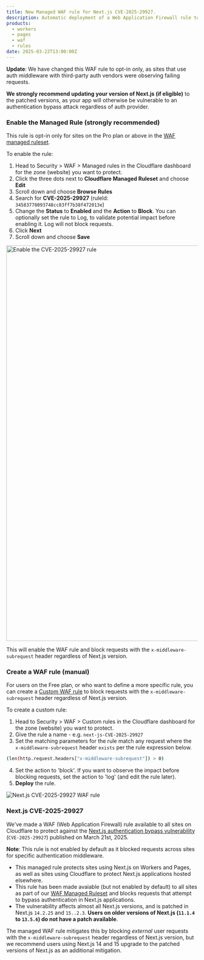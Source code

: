 ```yaml
---
title: New Managed WAF rule for Next.js CVE-2025-29927.
description: Automatic deployment of a Web Application Firewall rule to block requests that attempt to bypass authentication in Next.js applications as part of CVE-2025-29927.
products:
  - workers
  - pages
  - waf
  - rules
date: 2025-03-22T13:00:00Z
---
```



**Update**: We have changed this WAF rule to opt-in only, as sites that use auth middleware with third-party auth vendors were observing failing requests.

**We strongly recommend updating your version of Next.js (if eligible)** to the patched versions, as your app will otherwise be vulnerable to an authentication bypass attack regardless of auth provider.

### Enable the Managed Rule (strongly recommended)

This rule is opt-in only for sites on the Pro plan or above in the [WAF managed ruleset](/waf/managed-rules/).

To enable the rule:

1. Head to Security > WAF > Managed rules in the Cloudflare dashboard for the zone (website) you want to protect.
2. Click the three dots next to **Cloudflare Managed Ruleset** and choose **Edit**
3. Scroll down and choose **Browse Rules**
4. Search for **CVE-2025-29927** (ruleId: `34583778093748cc83ff7b38f472013e`)
5. Change the **Status** to **Enabled** and the **Action** to **Block**. You can optionally set the rule to Log, to validate potential impact before enabling it. Log will not block requests.
6. Click **Next**
7. Scroll down and choose **Save**

<Image src={managedRuleNextJsAuth} alt="Enable the CVE-2025-29927 rule" width="1280" height="1039" />

This will enable the WAF rule and block requests with the `x-middleware-subrequest` header regardless of Next.js version.

### Create a WAF rule (manual)

For users on the Free plan, or who want to define a more specific rule, you can create a [Custom WAF rule](/waf/custom-rules/create-dashboard/) to block requests with the `x-middleware-subrequest` header regardless of Next.js version.

To create a custom rule:

1. Head to Security > WAF > Custom rules in the Cloudflare dashboard for the zone (website) you want to protect.
2. Give the rule a name - e.g. `next-js-CVE-2025-29927`
3. Set the matching parameters for the rule match any request where the `x-middleware-subrequest` header `exists` per the rule expression below.

```sh
(len(http.request.headers["x-middleware-subrequest"]) > 0)
```

4. Set the action to 'block'. If you want to observe the impact before blocking requests, set the action to 'log' (and edit the rule later).
5. **Deploy** the rule.

![Next.js CVE-2025-29927 WAF rule](src/assets/images/changelog/workers/waf-rule-cve-2025-29927.png)

### Next.js CVE-2025-29927

We've made a WAF (Web Application Firewall) rule available to all sites on Cloudflare to protect against the [Next.js authentication bypass vulnerability](https://github.com/advisories/GHSA-f82v-jwr5-mffw) (`CVE-2025-29927`) published on March 21st, 2025.

**Note**: This rule is not enabled by default as it blocked requests across sites for specific authentication middleware.

* This managed rule protects sites using Next.js on Workers and Pages, as well as sites using Cloudflare to protect Next.js applications hosted elsewhere.
* This rule has been made avaiable (but not enabled by default) to all sites as part of our [WAF Managed Ruleset](/waf/managed-rules/reference/cloudflare-managed-ruleset/) and blocks requests that attempt to bypass authentication in Next.js applications.
* The vulnerability affects almost all Next.js versions, and is patched in Next.js `14.2.25` and `15..2.3`. **Users on older versions of Next.js (`11.1.4` to `13.5.6`) do not have a patch available**.

The managed WAF rule mitigates this by blocking _external_ user requests with the `x-middleware-subrequest` header regardless of Next.js version, but we recommend users using Next.js 14 and 15 upgrade to the patched versions of Next.js as an additional mitigation.
